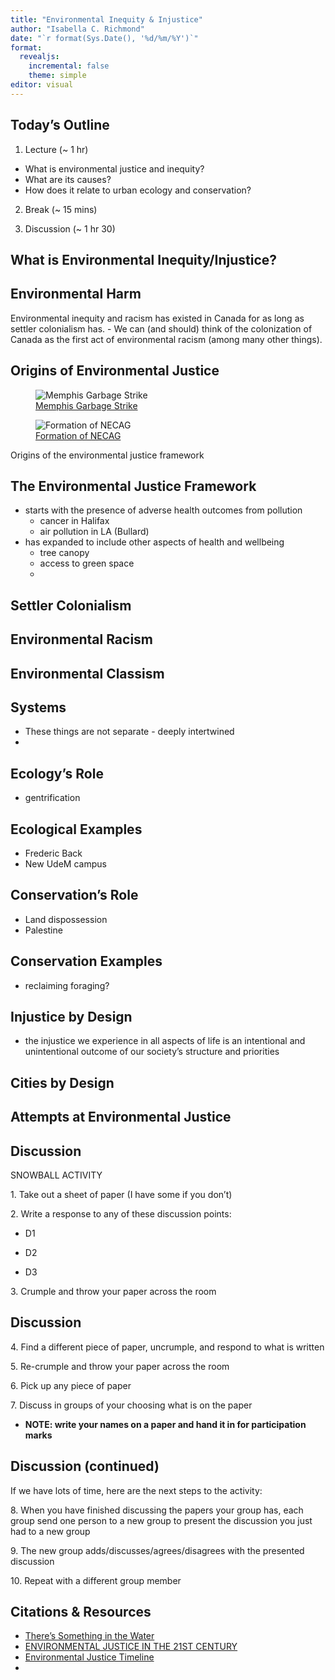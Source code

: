 ```yaml
---
title: "Environmental Inequity & Injustice"
author: "Isabella C. Richmond"
date: "`r format(Sys.Date(), '%d/%m/%Y')`"
format: 
  revealjs:
    incremental: false
    theme: simple
editor: visual
---
```


## Today's Outline

1.  Lecture (\~ 1 hr)

-   What is environmental justice and inequity?
-   What are its causes?
-   How does it relate to urban ecology and conservation?

2.  Break (\~ 15 mins)

3.  Discussion (\~ 1 hr 30)

## What is Environmental Inequity/Injustice?

## Environmental Harm

::: notes
Environmental inequity and racism has existed in Canada for as long as settler colonialism has. - We can (and should) think of the colonization of Canada as the first act of environmental racism (among many other things).
:::

## Origins of Environmental Justice

::: {#fig-envjustice layout-ncol="2"}
![[Memphis Garbage Strike](https://www.dol.gov/general/aboutdol/hallofhonor/2011_memphis)](imgs/memphis.jpg)

![[Formation of NECAG](https://www.epa.gov/environmentaljustice/environmental-justice-timeline)](imgs/NECAG.jpg)

Origins of the environmental justice framework
:::

## The Environmental Justice Framework

-   starts with the presence of adverse health outcomes from pollution
    -   cancer in Halifax
    -   air pollution in LA (Bullard)
-   has expanded to include other aspects of health and wellbeing
    -   tree canopy
    -   access to green space
    -   

## Settler Colonialism

## Environmental Racism

## Environmental Classism

## Systems

-   These things are not separate - deeply intertwined
-   

## Ecology's Role

-   gentrification

## Ecological Examples

-   Frederic Back
-   New UdeM campus

## Conservation's Role

-   Land dispossession
-   Palestine

## Conservation Examples

-   reclaiming foraging?

## Injustice by Design

-   the injustice we experience in all aspects of life is an intentional and unintentional outcome of our society's structure and priorities

## Cities by Design

## Attempts at Environmental Justice





## Discussion

SNOWBALL ACTIVITY

1\. Take out a sheet of paper (I have some if you don't)

2\. Write a response to any of these discussion points:

-   D1

-   D2

-   D3

3\. Crumple and throw your paper across the room


## Discussion 

4\. Find a different piece of paper, uncrumple, and respond to what is written

5\. Re-crumple and throw your paper across the room

6\. Pick up any piece of paper

7\. Discuss in groups of your choosing what is on the paper

-   **NOTE: write your names on a paper and hand it in for participation marks**

## Discussion (continued)

If we have lots of time, here are the next steps to the activity:

8\. When you have finished discussing the papers your group has, each group send one person to a new group to present the discussion you just had to a new group

9\. The new group adds/discusses/agrees/disagrees with the presented discussion

10\. Repeat with a different group member



## Citations & Resources

-   [There's Something in the Water](https://fernwoodpublishing.ca/book/there8217s-something-in-the-water)
-   [ENVIRONMENTAL JUSTICE IN THE 21ST CENTURY](https://uwosh.edu/sirt/wp-content/uploads/sites/86/2017/08/Bullard_Environmental-Justice-in-the-21st-Century.pdf)
-   [Environmental Justice Timeline](https://www.epa.gov/environmentaljustice/environmental-justice-timeline)
-   
